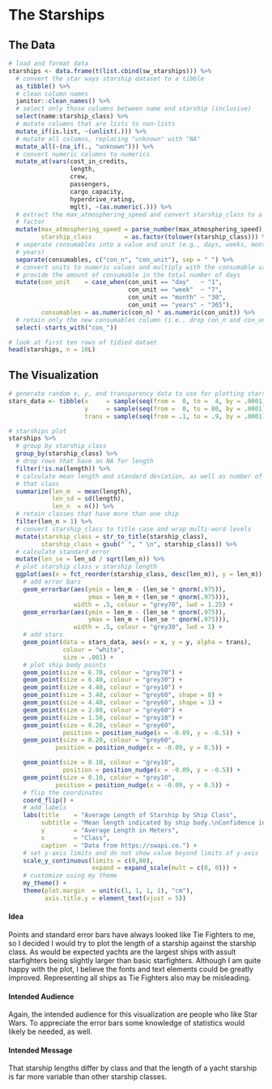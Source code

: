 # The Starships {#ships}

## The Data

```r
# load and format data
starships <- data.frame(t(list.cbind(sw_starships))) %>%
  # convert the star ways starship dataset to a tibble
  as_tibble() %>%
  # clean column names
  janitor::clean_names() %>%
  # select only those columns between name and starship (inclusive)
  select(name:starship_class) %>%
  # mutate columns that are lists to non-lists
  mutate_if(is.list, ~(unlist(.))) %>%
  # mutate all columns, replacing "unknown" with "NA"  
  mutate_all(~(na_if(., "unknown"))) %>%
  # convert numeric columns to numerics
  mutate_at(vars(cost_in_credits,
                 length,
                 crew,
                 passengers,
                 cargo_capacity,
                 hyperdrive_rating,
                 mglt), ~(as.numeric(.))) %>%
  # extract the max_atmosphering_speed and convert starship_class to a lowercase
  # factor
  mutate(max_atmosphering_speed = parse_number(max_atmosphering_speed),
         starship_class         = as.factor(tolower(starship_class))) %>%
  # seperate consumables into a value and unit (e.g., days, weeks, months, 
  # years)
  separate(consumables, c("con_n", "con_unit"), sep = " ") %>%
  # convert units to numeric values and multiply with the consumable value to 
  # provide the amount of consumable in the total number of days
  mutate(con_unit    = case_when(con_unit == "day"   ~ "1",
                                 con_unit == "week"  ~ "7",
                                 con_unit == "month" ~ "30",
                                 con_unit == "years" ~ "365"),
         consumables = as.numeric(con_n) * as.numeric(con_unit)) %>%
  # retain only the new consumables column (i.e., drop con_n and con_unit)
  select(-starts_with("con_"))

# look at first ten rows of tidied dataet
head(starships, n = 10L) 
```

## The Visualization

```r
# generate random x, y, and transparency data to use for plotting stars
stars_data <- tibble(x     = sample(seq(from =  0, to =  4, by = .0001), 500),
                     y     = sample(seq(from =  0, to = 80, by = .0001), 500),
                     trans = sample(seq(from = .1, to = .9, by = .0001), 500))

# starships plot
starships %>%
  # group by starship_class
  group_by(starship_class) %>%
  # drop rows that have an NA for length 
  filter(!is.na(length)) %>%
  # calculate mean length and standard deviation, as well as number of ships in 
  # that class
  summarize(len_m  = mean(length),
            len_sd = sd(length),
            len_n  = n()) %>%
  # retain classes that have more than one ship
  filter(len_n > 1) %>%
  # convert starship_class to title case and wrap multi-word levels
  mutate(starship_class = str_to_title(starship_class),
         starship_class = gsub(" ", " \n", starship_class)) %>%
  # calculate standard error
  mutate(len_se = len_sd / sqrt(len_n)) %>%
  # plot starship class v starship length
  ggplot(aes(x = fct_reorder(starship_class, desc(len_m)), y = len_m)) +
    # add error bars
    geom_errorbar(aes(ymin = len_m - (len_se * qnorm(.975)), 
                      ymax = len_m + (len_se * qnorm(.975))), 
                  width = .5, colour = "grey70", lwd = 1.25) +
    geom_errorbar(aes(ymin = len_m - (len_se * qnorm(.975)), 
                      ymax = len_m + (len_se * qnorm(.975))), 
                  width = .5, colour = "grey30", lwd = 1) +
    # add stars 
    geom_point(data = stars_data, aes(x = x, y = y, alpha = trans), 
               colour = "white",
               size = .001) +
    # plot ship body points
    geom_point(size = 6.70, colour = "grey70") +
    geom_point(size = 6.40, colour = "grey30") +
    geom_point(size = 4.40, colour = "grey10") +
    geom_point(size = 3.40, colour = "grey60", shape = 8) +
    geom_point(size = 4.40, colour = "grey60", shape = 1) +
    geom_point(size = 2.00, colour = "grey60") +
    geom_point(size = 1.50, colour = "grey10") +
    geom_point(size = 0.20, colour = "grey60", 
               position = position_nudge(x = -0.09, y = -0.5)) +
    geom_point(size = 0.20, colour = "grey60", 
             position = position_nudge(x = -0.09, y = 0.5)) +

    geom_point(size = 0.10, colour = "grey10", 
               position = position_nudge(x = -0.09, y = -0.5)) +
    geom_point(size = 0.10, colour = "grey10", 
             position = position_nudge(x = -0.09, y = 0.5)) +
    # flip the coordinates
    coord_flip() +
    # add labels
    labs(title    = "Average Length of Starship by Ship Class",
         subtitle = "Mean length indicated by ship body.\nConfidence interval (95%) indicated by wings.",
         y        = "Average Length in Meters",
         x        = "Class",
         caption  = "Data from https://swapi.co.") + 
    # set y-axis limits and do not show value beyond limits of y-axis
    scale_y_continuous(limits = c(0,80), 
                       expand = expand_scale(mult = c(0, 0))) + 
    # customize using my theme
    my_theme() +
    theme(plot.margin  = unit(c(1, 1, 1, 1), "cm"),
          axis.title.y = element_text(vjust = 5))
```

#### Idea

Points and standard error bars have always looked like Tie Fighters to me, so I decided I would try to plot the length of a starship against the starship class. As would be expected yachts are the largest ships with assult starfighters being slightly larger than basic starfighters. Although I am quite happy with the plot, I believe the fonts and text elements could be greatly improved. Representing all ships as Tie Fighters also may be misleading. 

#### Intended Audience

Again, the intended audience for this visualization are people who like Star Wars. To appreciate the error bars some knowledge of statistics would likely be needed, as well.  

#### Intended Message

That starship lengths differ by class and that the length of a yacht starship is far more variable than other starship classes. 